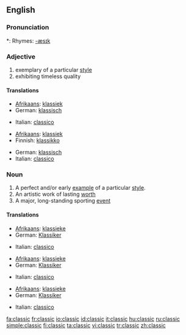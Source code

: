 ==English==

===Pronunciation===
*: Rhymes: [[Rhymes:English:-æsɪk|-æsɪk]]

===Adjective===
{{en-adj-more}}

# exemplary of a particular [[style]]
# exhibiting timeless quality

====Translations====
{{trans-top|exemplary of a particular style}}
* [[Afrikaans]]: [[klassiek]]
* German: [[klassisch]]
{{trans-mid}}
* Italian: [[classico]]
{{trans-bottom}}

{{trans-top|exhibiting timeless quality}}
* [[Afrikaans]]: [[klassiek]]
* Finnish: [[klassikko]]
{{trans-mid}}
* German: [[klassisch]]
* Italian: [[classico]]
{{trans-bottom}}

===Noun===
{{en-noun}}

# A perfect and/or early [[example]] of a particular [[style]].
# An artistic work of lasting [[worth]]
# A major, long-standing sporting [[event]]

====Translations====
{{trans-top|example}}
* [[Afrikaans]]: [[klassieke]]
* German: [[Klassiker]] {{m}}
{{trans-mid}}
* Italian: [[classico]] {{m}}
{{trans-bottom}}

{{trans-top|lasting work}}
* [[Afrikaans]]: [[klassieke]]
* German: [[Klassiker]] {{m}}
{{trans-mid}}
* Italian: [[classico]] {{m}}
{{trans-bottom}}

{{trans-top|event}}
* [[Afrikaans]]: [[klassieke]]
* German: [[Klassiker]] {{m}}
{{trans-mid}}
* Italian: [[classico]] {{m}}
{{trans-bottom}}

[[fa:classic]]
[[fr:classic]]
[[io:classic]]
[[id:classic]]
[[it:classic]]
[[hu:classic]]
[[ru:classic]]
[[simple:classic]]
[[fi:classic]]
[[ta:classic]]
[[vi:classic]]
[[tr:classic]]
[[zh:classic]]
